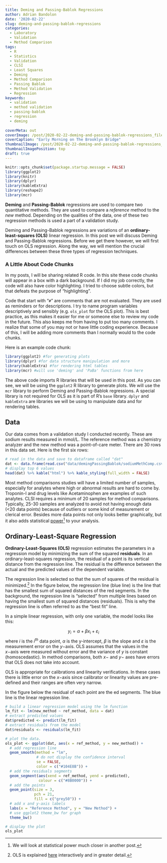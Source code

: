 ```yaml
---
title: Deming and Passing-Bablok Regressions
author: Adrian Bandolon
date: '2020-02-22'
slug: deming-and-passing-bablok-regressions
categories:
  - Laboratory
  - Validation
  - Method Comparison
tags:
  - R
  - Statistics
  - Validation
  - CLSI
  - Least Squares
  - Deming
  - Method Comparison
  - Passing Bablok
  - Method Validation
  - Regression
keywords:
  - validation
  - method validation
  - passing-bablok
  - regression
  - deming
  
coverMeta: out
coverImage: /post/2020-02-22-deming-and-passing-bablok-regressions_files/121214NEWYORK603.jpg
coverCaption: "Early Morning on The Brooklyn Bridge"
thumbnailImage: /post/2020-02-22-deming-and-passing-bablok-regressions_files/121214NEWYORK603thumb.jpg
thumbnailImagePosition: top
draft: true
---
```


```r
knitr::opts_chunk$set(package.startup.message = FALSE)
library(ggplot2)
library(knitr)
library(dplyr)
library(kableExtra)
library(reshape2)
library(mcr)
```

**Deming** and **Passing-Bablok** regressions are used to compare two quantitative methods. They are used to compare a *reference* method to the *new* method. Depending on the qualities of the data, one of these two regression methods is used a part of a validation study. 

Deming and Passing-Bablok regressions are variations of an **ordinary-least-squares (OLS)** linear regression. In this post we will discuss Deming and Passing-Bablok regressions. Before we get there however, we will first touch on OLS regression. Along the way, we will mention the crucial differences between these three types of regression techniques.

### A Little About Code Chunks

In my posts, I will be sharing related R code. In this site these code chunks will appear in a box with a dark background. If I did my job correctly, the code will also have color highlighting. I tried to choose subtle colors, but that defeats the purpose of "highlighting".  

Code that start with "`#`" are comments that are not evaluated. They are used as reminders or for descriptions. I try to name program variables descriptively and sensibly (e.g. `ols_plot` for the OLS plot). This is best practice, as this makes it easier for me or someone else to review my code in the future. This also keeps me from having to put too many comments. I realize that some of you may not or have little coding experience. Because of this, I will be adding more comments than I normally would to the code chunks.

Here is an example code chunk:
```r
library(ggplot2) #for generating plots
library(dplyr) #for data structure manipulation and more
library(kableExtra) #for rendering html tables
library(mcr) #will use 'deming' and 'PaBa' functions from here
```

The above code imports R libraries that will be used in this post. As you can see, we will be using the `ggplot2` R library to generate plots. We will use the `mcr` library to perform Deming and Passing-Bablok regressions. A special library is not required for OLS as it is part of R's `base` library. `dplyr` and `kableExtra` are libraries we will be using to manipulate data and for rendering tables.



## Data

Our data comes from a validation study I conducted recently. These are sodium results measured in mmol/L. The reference method was a chemistry analyzer and the new method was a point-of-care meter. There are 30 rows in this data set. Here is the first six rows:

```r
# read in the data and save to dataframe called "dat"
dat <- data.frame(read.csv("data/demingPassingBablok/sodiumMethComp.csv"))
# display top 6 values
head(dat) %>% kable("html") %>% kable_styling(full_width = FALSE)
```

Most method comparisons studies will have a limited number of samples, especially for analytes where high or abnormal results are hard to come by. Troponin-I and drug levels like Acetaminophen are examples of such analytes. CLSI requires a minimum of 20 samples for method comparisons. Typically, 25-30 samples are analyzed to avoid not having enough data (<20 data points) because of outliers or some kind of measurement or clerical error. Besides more data points not only looks better graphically, but it also adds statistical [power](https://en.wikipedia.org/wiki/Power_(statistics))^[We will look at statistical power much closer in another post.] to your analysis.

## Ordinary-Least-Square Regression

**Ordinary-Least-Squares (OLS)** regression estimates the parameters in a regression model by minimizing the sum of the squared **residuals**. In an ordinary-least-squares regression, the residual of a point is its vertical distance from the regression line. The residual is the difference between the actual and the predicted values of the dependent variable. 

The regression line is selected so that the sum of squares of the residual is minimized.^[OLS is explained [here](http://setosa.io/ev/ordinary-least-squares-regression/) interactively and in greater detail.] In the figure below, the regression line (blue line) is the line that has the smallest sum of squared distances of the red segments. In the background, the regression line is "selected" from multiple lines based on having the smallest sum of squared distances (residuals). This is why the regression line is often referred to as the "best fit" line.

In a simple linear regression, with only one variable, the model looks like this:

$$y_i = \alpha + \beta x_{i} + \varepsilon_i$$
where $i$ is the $i^{th}$ data point, $\alpha$ is the y-intercept, $\beta$ is the slope and $\varepsilon$ is the measurement error on the $y-$axis. OLS assumes that the values in the $x-$axis were measured without error and the variance of $y$ is constant (homoscedastic). In method comparisons, both $x-$ and $y-$ axes have errors that OLS does not take into account. 

OLS is appropriate for calibrations and linearity verifications. In these cases there is little error on the $x-$axis since calibrator or linearity values are pre-defined and their ranges are often very narrow. 

In the figure below the residual of each point are the ed segments. The blue line is the linear regression line.

```r
# build a linear regression model using the lm function
lm_fit <- lm(new_method ~ ref_method, data = dat)
# extract predicted values
dat$predicted <- predict(lm_fit)
# extract residuals from the model
dat$residuals <- residuals(lm_fit)

# plot the data.
ols_plot <- ggplot(dat, aes(x = ref_method, y = new_method)) +
  # add regression line
  geom_smooth(method = "lm",
              # do not display the confidence interval
              se = FALSE,
              color = c("#104E8B")) +
  # add the residuals segments
  geom_segment(aes(xend = ref_method, yend = predicted),
               colour = c("#8B0000")) +
  # add the points
  geom_point(size = 3,
             pch = 21,
             fill = c("grey50")) +
  # add x and y-axis labels
  labs(x = "Reference Method", y = "New Method") +
  # use ggplot2 theme_bw for graph
  theme_bw()

# display the plot
ols_plot
```


